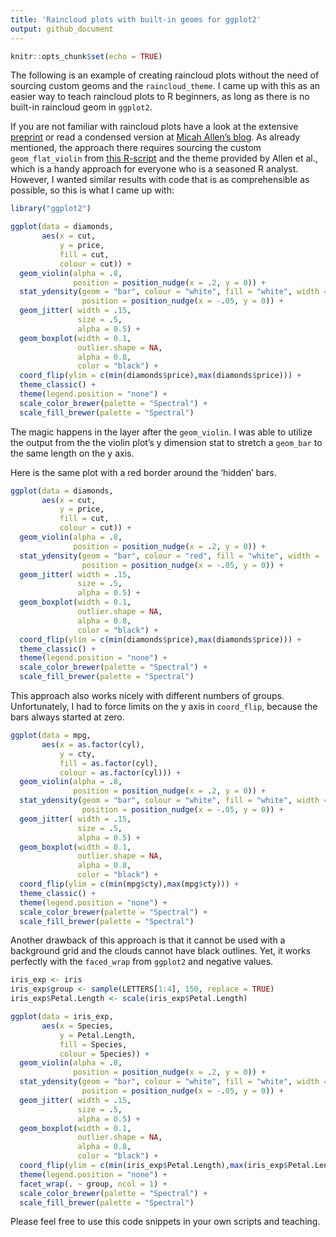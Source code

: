 ---
title: 'Raincloud plots with built-in geoms for ggplot2'
output: github_document
---

```{r setup, include=FALSE}
knitr::opts_chunk$set(echo = TRUE)
```

The following is an example of creating raincloud plots without the need of sourcing custom geoms and the `raincloud_theme`. I came up with this as an easier way to teach raincloud plots to R beginners, as long as there is no built-in raincloud geom in `ggplot2`.

If you are not familiar with raincloud plots have a look at the extensive [preprint](https://peerj.com/preprints/27137/) or read a condensed version at [Micah Allen's blog](https://micahallen.org/2018/03/15/introducing-raincloud-plots/?utm_campaign=News&utm_medium=Community&utm_source=DataCamp.com). As already mentioned, the approach there requires  sourcing the custom `geom_flat_violin` from [this R-script](https://gist.githubusercontent.com/benmarwick/2a1bb0133ff568cbe28d/raw/fb53bd97121f7f9ce947837ef1a4c65a73bffb3f/geom_flat_violin.R) and the theme provided by Allen et al., which is a handy approach for everyone who is a seasoned R analyst. However, I wanted similar results with code that is as comprehensible as possible, so this is what I came up with: 

```{r}
library("ggplot2")

ggplot(data = diamonds, 
       aes(x = cut, 
           y = price, 
           fill = cut,
           colour = cut)) +
  geom_violin(alpha = .8, 
              position = position_nudge(x = .2, y = 0)) +
  stat_ydensity(geom = "bar", colour = "white", fill = "white", width = .5,
                position = position_nudge(x = -.05, y = 0)) +
  geom_jitter( width = .15, 
               size = .5, 
               alpha = 0.5) +
  geom_boxplot(width = 0.1, 
               outlier.shape = NA, 
               alpha = 0.8,
               color = "black") +
  coord_flip(ylim = c(min(diamonds$price),max(diamonds$price))) +
  theme_classic() +
  theme(legend.position = "none") +
  scale_color_brewer(palette = "Spectral") +
  scale_fill_brewer(palette = "Spectral") 

```

The magic happens in the layer after the `geom_violin`. I was able to utilize the output from the the violin plot's y dimension stat to stretch a `geom_bar` to the same length on the y axis. 

Here is the same plot with a red border around the 'hidden' bars.

```{r, echo=FALSE}
ggplot(data = diamonds, 
       aes(x = cut, 
           y = price, 
           fill = cut,
           colour = cut)) +
  geom_violin(alpha = .8, 
              position = position_nudge(x = .2, y = 0)) +
  stat_ydensity(geom = "bar", colour = "red", fill = "white", width = .5,
                position = position_nudge(x = -.05, y = 0)) +
  geom_jitter( width = .15, 
               size = .5, 
               alpha = 0.5) +
  geom_boxplot(width = 0.1, 
               outlier.shape = NA, 
               alpha = 0.8,
               color = "black") +
  coord_flip(ylim = c(min(diamonds$price),max(diamonds$price))) +
  theme_classic() +
  theme(legend.position = "none") +
  scale_color_brewer(palette = "Spectral") +
  scale_fill_brewer(palette = "Spectral") 

```

This approach also works nicely with different numbers of groups. Unfortunately, I had to force limits on the y axis in `coord_flip`, because the bars always started at zero. 

```{r}
ggplot(data = mpg, 
       aes(x = as.factor(cyl), 
           y = cty, 
           fill = as.factor(cyl),
           colour = as.factor(cyl))) +
  geom_violin(alpha = .8, 
              position = position_nudge(x = .2, y = 0)) +
  stat_ydensity(geom = "bar", colour = "white", fill = "white", width = .5,
                position = position_nudge(x = -.05, y = 0)) +
  geom_jitter( width = .15, 
               size = .5, 
               alpha = 0.5) +
  geom_boxplot(width = 0.1, 
               outlier.shape = NA, 
               alpha = 0.8,
               color = "black") +
  coord_flip(ylim = c(min(mpg$cty),max(mpg$cty))) +
  theme_classic() +
  theme(legend.position = "none") +
  scale_color_brewer(palette = "Spectral") +
  scale_fill_brewer(palette = "Spectral") 

```

Another drawback of this approach is that it cannot be used with a background grid and the clouds cannot have black outlines. Yet, it works perfectly with the `faced_wrap` from `ggplot2` and negative values.

```{r, , fig.height=11}
iris_exp <- iris
iris_exp$group <- sample(LETTERS[1:4], 150, replace = TRUE)
iris_exp$Petal.Length <- scale(iris_exp$Petal.Length)

ggplot(data = iris_exp, 
       aes(x = Species, 
           y = Petal.Length, 
           fill = Species,
           colour = Species)) +
  geom_violin(alpha = .8, 
              position = position_nudge(x = .2, y = 0)) +
  stat_ydensity(geom = "bar", colour = "white", fill = "white", width = .5,
                position = position_nudge(x = -.05, y = 0)) +
  geom_jitter( width = .15, 
               size = .5, 
               alpha = 0.5) +
  geom_boxplot(width = 0.1, 
               outlier.shape = NA, 
               alpha = 0.8,
               color = "black") +
  coord_flip(ylim = c(min(iris_exp$Petal.Length),max(iris_exp$Petal.Length))) +
  theme(legend.position = "none") +
  facet_wrap(. ~ group, ncol = 1) +
  scale_color_brewer(palette = "Spectral") +
  scale_fill_brewer(palette = "Spectral") 

```

Please feel free to use this code snippets in your own scripts and teaching.